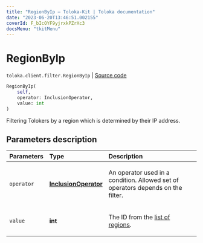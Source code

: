 ```yaml
---
title: "RegionByIp — Toloka-Kit | Toloka documentation"
date: "2023-06-20T13:46:51.002155"
coverId: F_bIcOYF9yjrxkPZrXc3
docsMenu: "tkitMenu"
---
```


# RegionByIp

`toloka.client.filter.RegionByIp` | [Source code](https://github.com/Toloka/toloka-kit/blob/v1.2.0/src/client/filter.py#L497)

```python
RegionByIp(
    self,
    operator: InclusionOperator,
    value: int
)
```

Filtering Tolokers by a region which is determined by their IP address.

## Parameters description

| Parameters | Type | Description |
| :----------| :----| :-----------|
`operator`|**[InclusionOperator](/docs/toloka-kit/reference/toloka.client.primitives.operators.InclusionOperator)**|<p>An operator used in a condition. Allowed set of operators depends on the filter.</p>
`value`|**int**|<p>The ID from the [list of regions](/docs/api/regions).</p>